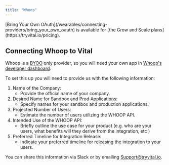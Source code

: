 ```yaml
---
title: "Whoop"
---
```


<Info>
[Bring Your Own OAuth](/wearables/connecting-providers/bring_your_own_oauth) is available for [the Grow and Scale plans](https://tryvital.io/pricing).
</Info>

## Connecting Whoop to Vital

Whoop is a [BYOO](/wearables/connecting-providers/bring_your_own_oauth) only provider, so you will need your own app in [Whoop's developer dashboard](https://developer-dashboard.whoop.com/).

To set this up you will need to provide us with the following information:

1. Name of the Company:
    * Provide the official name of your company.
2. Desired Name for Sandbox and Prod Applications:
    * Specify names for your sandbox and production applications.
3. Projected Number of Users:
    * Estimate the number of users utilizing the WHOOP API.
4. Intended Use of the WHOOP API:
    * Briefly outline the use case for your product (e.g. who are your users, what benefits will they derive from the integration, etc )
5. Preferred Timeline for Integration Release:
    * Indicate your preferred timeline for releasing the integration to your users.

You can share this information via Slack or by emailing Support@tryvital.io.
